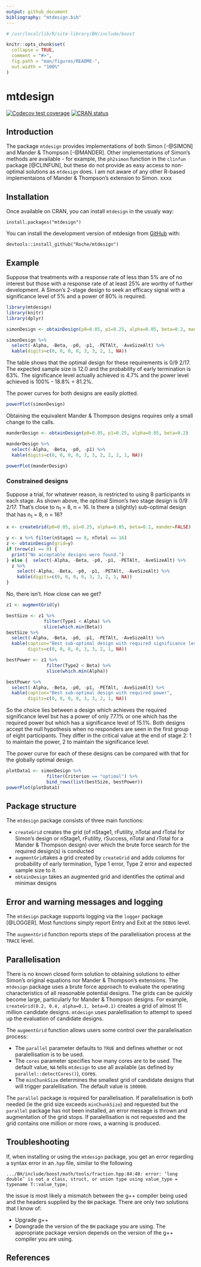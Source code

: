 ```yaml
---
output: github_document
bibliography: "mtdesign.bib"
---
```


<!-- README.md is generated from README.Rmd. Please edit that file -->

```r
# /usr/local/lib/R/site-library/BH/include/boost

knitr::opts_chunk$set(
  collapse = TRUE,
  comment = "#>",
  fig.path = "man/figures/README-",
  out.width = "100%"
)
```

# mtdesign

<!-- badges: start -->
[![Codecov test coverage](https://codecov.io/gh/kirkpatj/mtdesign/branch/master/graph/badge.svg)](https://app.codecov.io/gh/kirkpatj/mtdesign?branch=master)
[![CRAN status](https://www.r-pkg.org/badges/version/mtdesign)](https://CRAN.R-project.org/package=mtdesign)
<!-- badges: end -->

## Introduction
The package `mtdesign` provides implementations of both Simon [-@SIMON] and Mander & Thompson [-@MANDER]. Other implementations of Simon's methods are available - for example, the `ph2simon` function in the `clinfun` package [@CLINFUN], but these do not provide as easy access to non-optimal solutions as `mtdesign` does.  I am not aware of any other R-based implementaions of Mander & Thompson's extension to Simon.  xxxx

## Installation
Once available on CRAN, you can install `mtdesign` in the usualy way:

`install.packages("mtdesign")`

You can install the development version of mtdesign from [GitHub](https://www.github.com/Roche/mtdesign) with:

`devtools::install_github("Roche/mtdesign")`

## Example

Suppose that treatments with a response rate of less than 5% are of no interest but those with a response rate of at least 25% are worthy of further development.  A Simon's 2-stage design to seek an efficacy signal with a significance level of 5% and a power of 80% is required. 

```r
library(mtdesign)
library(knitr)
library(dplyr)

simonDesign <- obtainDesign(p0=0.05, p1=0.25, alpha=0.05, beta=0.2, mander=FALSE, parallel=FALSE)

simonDesign %>% 
  select(-Alpha, -Beta, -p0, -p1, -PETAlt, -AveSizeAlt) %>% 
  kable(digits=c(0, 0, 0, 0, 3, 3, 2, 1, NA))
```

The table shows that the optimal design for these requirements is 0/9 2/17.  The expected sample size is 12.0 and the probability of early termination is 63%. The significance level actually achieved is 4.7% and the power level achieved is 100% - 18.8% = 81.2%.

The power curves for both designs are easily plotted.

```r
powerPlot(simonDesign)
```

Obtaining the equivalent Mander & Thompson designs requires only a small change to the calls.

```r
manderDesign <- obtainDesign(p0=0.05, p1=0.25, alpha=0.05, beta=0.2)

manderDesign %>% 
  select(-Alpha, -Beta, -p0, -p1) %>% 
  kable(digits=c(0, 0, 0, 0, 3, 3, 2, 2, 2, 1, NA))

powerPlot(manderDesign)
```

### Constrained designs

Suppose a trial, for whatever reason, is restricted to using 8 participants in each stage.  As shown above, the optimal Simon's two stage design is 0/9 2/17.  That's close to n~1~ = 8, n = 16.  Is there a (slightly) sub-optimal design that has n~1~ = 8, n = 16?

```r
x <- createGrid(p0=0.05, p1=0.25, alpha=0.05, beta=0.2, mander=FALSE)

y <- x %>% filter(nStage1 == 8, nTotal == 16)
z <- obtainDesign(grid=y)
if (nrow(z) == 0) {
  print("No acceptable designs were found.")
} else {  select(-Alpha, -Beta, -p0, -p1, -PETAlt, -AveSizeAlt) %>% 
  z %>% 
    select(-Alpha, -Beta, -p0, -p1, -PETAlt, -AveSizeAlt) %>% 
    kable(digits=c(0, 0, 0, 0, 3, 3, 2, 1, NA))
}
```

No, there isn't.  How close can we get?

```r
z1 <- augmentGrid(y)

bestSize <- z1 %>%
              filter(Type1 < Alpha) %>%
              slice(which.min(Beta)) 
bestSize %>%
  select(-Alpha, -Beta, -p0, -p1, -PETAlt, -AveSizeAlt) %>% 
  kable(caption="Best sub-optimal design with required significance level",
        digits=c(0, 0, 0, 0, 3, 3, 2, 1, NA))

bestPower <- z1 %>%
               filter(Type2 < Beta) %>%
               slice(which.min(Alpha))

bestPower %>%
  select(-Alpha, -Beta, -p0, -p1, -PETAlt, -AveSizeAlt) %>% 
  kable(caption="Best sub-optimal design with required power",
        digits=c(0, 0, 0, 0, 3, 3, 2, 1, NA))
```

So the choice lies between a design which achieves the required significance level but has a power of only 77.1% or one which has the required power but which has a significance level of 15.1%.  Both designs accept the null hypothesis when no responders are seen in the first group of eight participants.  They differ in the critical value at the end of stage 2: 1 to maintain the power, 2 to maintain the significance level.

The power curve for each of these designs can be compared with that for the globally optimal design.

```r
plotData1 <- simonDesign %>% 
               filter(Criterion == "optimal") %>% 
               bind_rows(list(bestSize, bestPower))
powerPlot(plotData1)
```

## Package structure
The `mtdesign` package consists of three main functions:

* `createGrid` creates the grid (of nStage1, rFutility, nTotal and rTotal for  Simon's design or nStage1, rFutility, rSuccess, nTotal and rTotal for a Mander & Thompson design) over which the brute force search for the required design(s) is conducted
* `augmentGrid`takes a grid created by `createGrid` and adds columns for probability of early termination, Type 1 error, Type 2 error and expected sample size to it.
* `obtainDesign` takes an augmented grid and identifies the optimal and minimax designs

## Error and warning messages and logging
The `mtdesign` package supports logging via the `logger` package [@LOGGER].  Most functions simply report Entry and Exit at the `DEBUG` level.  

The `augmentGrid` function reports steps of the parallelisation process at the `TRACE` level.

## Parallelisation
There is no known closed form solution to obtaining solutions to either Simon's original equations nor Mander & Thompson's extensions.  The `mtdesign` package uses a brute force approach to evaluate the operating characteristics of all reasonable potential designs.  The grids can be quickly become large, particularly for Mander & Thompson designs.  For example, `createGrid(0.2, 0.4, alpha=0.1, beta=0.1)` creates a grid of almost 11 million candidate designs.  `mtdesign` uses paralellisation to attempt to speed up the evaluation of candidate designs.  

The `augmentGrid` function allows users some control over the parallelisation process:

*  The `parallel` parameter defaults to `TRUE` and defines whether or not paralellisation is to be used.
*  The `cores` parameter specifies how many cores are to be used.  The default value, `NA` tells `mtdesign` to use all available (as defined by `parallel::detectCores()`), cores.
*  The `minChunkSize` determines the smallest grid of candidate designs that will trigger paralellisation.  The default value is `100000`.

The `parallel` package is required for parallelisation.  If parallelisation is both needed (ie the grid size exceeds `minChunkSize`) and requested but the `parallel` package has not been installed, an error message is thrown and augmentation of the grid stops.  If paralellisation is not requested and the grid contains one million or more rows, a warning is produced.

## Troubleshooting
If, when installing or using the `mtdesign` package, you get an error regarding a syntax error in an`.hpp` file, similar to the following
```
.../BH/include/boost/math/tools/fraction.hpp:84:48: error: ‘long double’ is not a class, struct, or union type using value_type = typename T::value_type;
```
the issue is most likely a mismatch between the g++ compiler being used and the headers supplied by the `BH` package.  There are only two solutions that I know of:

*  Upgrade g++
*  Downgrade the version of the `BH` package you are using.  The appropriate package version depends on the version of the g++ compiler you are using.

## References
<div id="refs"></div>

